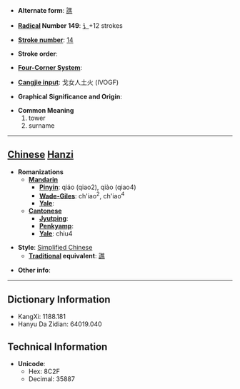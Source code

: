 * '''Alternate form''': [[譙]]

* '''[[Wiktionary:Chinese radical index| Radical]] Number 149''': [[Wiktionary:Chinese radical index 讠|讠]]+12 strokes

* '''[[Wiktionary:Chinese total strokes index|Stroke number]]''': [[Wiktionary:Chinese total strokes index 14|14]]

* '''Stroke order''': 

* '''[[Wiktionary:Chinese four corner index|Four-Corner System]]''': 

* '''[[Wiktionary:Chinese Cangjie index|Cangjie input]]''': 戈女人土火 (IVOGF)

* '''Graphical Significance and Origin''': 

* '''Common Meaning'''
*#tower
*# surname


----

== [[Chinese]] [[Hanzi]] ==

* '''Romanizations'''
** '''[[Mandarin]]'''
*** '''[[Pinyin]]''': qiáo (qiao2), qiào (qiao4)
*** '''[[Wade-Giles]]''': ch'iao<sup>2</sup>, ch'iao<sup>4</sup>
*** '''[[Yale]]''': 
** '''[[Cantonese]]'''
*** '''[[Jyutping]]''':
*** '''[[Penkyamp]]''': 
*** '''[[Yale]]''': chiu4

* '''Style''': [[Simplified Chinese]] 
** '''[[Traditional Chinese|Traditional]] equivalent''': [[譙]]

* '''Other info''': 

----

== Dictionary Information ==

* KangXi: 1188.181
* Hanyu Da Zidian: 64019.040

== Technical Information ==

* '''Unicode''':
** Hex: 8C2F
** Decimal: 35887